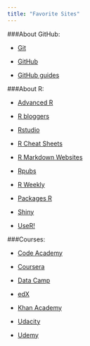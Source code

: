```yaml
---
title: "Favorite Sites"
---
```


###About GitHub: 

- [Git](https://git-scm.com/)

- [GitHub](https://github.com/)

- [GitHub guides](https://guides.github.com/)


###About R:

- [Advanced R](http://adv-r.had.co.nz/)

- [R bloggers](https://www.r-bloggers.com/)

- [Rstudio](https://www.rstudio.com/)

- [R Cheat Sheets](https://www.rstudio.com/resources/cheatsheets/)

- [R Markdown Websites](http://rmarkdown.rstudio.com/rmarkdown_websites.html)

- [Rpubs](http://rpubs.com/) 

- [R Weekly](https://rweekly.org/)

- [Packages R](https://www.rstudio.com/products/rpackages/)

- [Shiny](https://shiny.rstudio.com/)

- [UseR!](https://user2018.r-project.org/)

###Courses: 

- [Code Academy](https://www.codecademy.com/)

- [Coursera](https://www.coursera.org/)

- [Data Camp](https://www.datacamp.com/)

- [edX](https://www.edx.org/course)

- [Khan Academy](https://www.khanacademy.org/)

- [Udacity](https://br.udacity.com/)

- [Udemy](https://www.udemy.com/)
